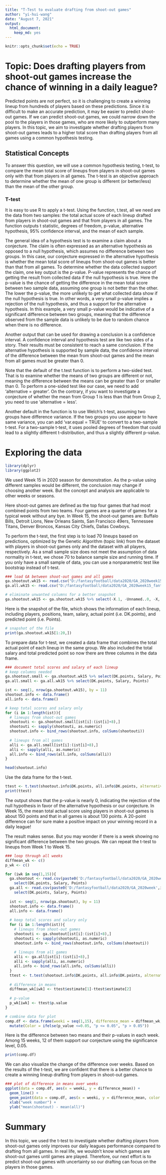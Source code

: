 ```yaml
---
title: "T-Test to evaluate drafting from shoot-out games"
author: "yi-hui-wang"
date: "August 7, 2021"
output: 
  html_document: 
    keep_md: yes
---
```


```r
knitr::opts_chunk$set(echo = TRUE)
```

# Topic: Does drafting players from shoot-out games increase the chance of winning in a daily league?

Predicted points are not perfect, so it is challenging to create a winning lineup from hundreds of players based on these predictions. Since it is difficult to make an accurate prediction, it may be easier to predict shoot-out games. If we can predict shoot-out games, we could narrow down the pool to the players in those games, who are more likely to outperform many players. In this topic, we aim to investigate whether drafting players from shoot-out games leads to a higher total score than drafting players from all games using a common hypothesis testing.

## Statistical Concepts
To answer this question, we will use a common hypothesis testing, t-test, to compare the mean total score of lineups from players in shoot-out games only with that from players in all games. The t-test is an objective approach to determine whether the mean of one group is different (or better/less) than the mean of the other group. 

### T-test
It is easy to use R to apply a t-test. Using the function, t.test, all we need are the data from two samples: the total actual score of each lineup drafted from players in shoot-out games and that from players in all games. The function outputs t statistic, degrees of freedom, p-value, alternative hypothesis, 95% confidence interval, and the mean of each sample.

The general idea of a hypothesis test is to examine a claim about a conjecture. The claim is often expressed as an alternative hypothesis as opposed to a null hypothesis, which assumes no difference between two groups. In this case, our conjecture expressed in the alternative hypothesis is whether the mean total score of lineups from shoot-out games is better than that from all games. To determine whether the data collected support the claim, one key output is the p-value. P-value represents the chance of getting the result from collected data if the null hypothesis is true. Here the p-value is the chance of getting the difference in the mean total score between two sample data, assuming one group is not better than the other. The lower the p-value, the more unlikely to get what collected data show if the null hypothesis is true. In other words, a very small p-value implies a rejection of the null hypothesis, and thus a support for the alternative hypothesis. In this example, a very small p-value would be indicative of a significant difference between two groups, meaning that the difference observed from the sample data is unlikely to be due to random chance when there is no difference.  

Another output that can be used for drawing a conclusion is a confidence interval. A confidence interval and hypothesis test are like two sides of a story. Their results must be consistent to reach a same conclusion. If the alternative hypothesis is supported by sample data, the confidence interval of the difference between the mean from shoot-out games and the mean from all games must be greater than 0.

Note that the default of the t.test function is to perform a two-sided test. That is to examine whether the means of two groups are different or not, meaning the difference between the means can be greater than 0 or smaller than 0. To perform a one-sided test like our case, we need to add ‘alternative = greater’. On the contrary, if you want to investigate a conjecture of whether the mean from Group 1 is less than that from Group 2, you need to use ‘alternative = less’.

Another default in the function is to use Welch’s t-test, assuming two groups have difference variance. If the two groups you use appear to have same variance, you can add ‘var.equal = TRUE’ to convert to a two-sample t-test. For a two-sample t-test, it uses pooled degrees of freedom that could lead to a slightly different t-distribution, and thus a slightly different p-value.

# Exploring the data

```r
library(dplyr)
library(ggplot2)
```
We used Week 15 in 2020 season for demonstration. As the p-value using different samples would be different, the conclusion may change if choosing another week. But the concept and analysis are applicable to other weeks or seasons. 

Here shoot-out games are defined as the top four games that had most combined points from two teams. Four games are a quarter of games for a typical week without any bye. In Week 15, the shoot-out games are: Buffalo Bills, Detroit Lions, New Orleans Saints, San Francisco 49ers, Tennessee Titans, Denver Broncos, Kansas City Chiefs, Dallas Cowboys.

To perform the t-test, the first step is to load 70 lineups based on predictions, optimized by the Genetic Algorithm (topic link) from the dataset with players in shoot-out games only and the dataset with all players, respectively. As a small sample size does not meet the assumption of data normality in t-test, we chose 70 to balance sample size and running time. If you only have a small sample of data, you can use a nonparametric test like bootstrap instead of t-test.

```r
### load GA between shoot-out games and all games
ga.shootout.wk15 <- read.csv("D:/fantasyfootball/data2020/GA_2020week15_fantasypro_totalscores.csv")
ga.all.wk15 <- read.csv("D:/fantasyfootball/data2020/GA_2020week15_fantasypro_allgames.csv")

# eliminate unwanted columns for a better snapshot
ga.shootout.wk15 <- ga.shootout.wk15 %>% select(-X.1, -Unnamed..0, -X, -h.a, -Oppt)
```

Here is the snapshot of the file, which shows the information of each lineup, including players, positions, team, salary, actual point (i.e. DK.points), and predicted point (i.e. Points). 

```r
# snapshot of the file
print(ga.shootout.wk15[1:20,])
```

To prepare data for t-test, we created a data frame that combines the total actual point of each lineup in the same group. We also included the total salary and total predicted point so now there are three columns in the data frame. 

```r
### document total scores and salary of each lineup
# keep columns needed
ga.shootout.small <- ga.shootout.wk15 %>% select(DK.points, Salary, Points)
ga.all.small <- ga.all.wk15 %>% select(DK.points, Salary, Points)

ist <- seq(1, nrow(ga.shootout.wk15), by = 11)
shootout.info <- data.frame()
all.info <- data.frame()

# keep total scores and salary only
for (i in 1:length(ist)){
  # lineups from shoot-out games
  shootouti <- ga.shootout.small[ist[i]:(ist[i]+8),] 
  shootouti <- sapply(shootouti, as.numeric)
  shootout.info <- bind_rows(shootout.info, colSums(shootouti))
  
  # lineups from all games
  alli <- ga.all.small[ist[i]:(ist[i]+8),] 
  alli <- sapply(alli, as.numeric)
  all.info <- bind_rows(all.info, colSums(alli))
}

head(shootout.info)
```

Use the data frame for the t-test.

```r
ttest <- t.test(shootout.info$DK.points, all.info$DK.points, alternative = "greater")
print(ttest)
```

The output shows that the p-value is nearly 0, indicating the rejection of the null hypothesis in favor of the alternative hypothesis or our conjecture. In Week 15, the mean total actual score using players in shoot-out games is about 150 points and that in all games is about 130 points. A 20-point difference can for sure make a positive impact on your winning record in a daily league!

The result makes sense. But you may wonder if there is a week showing no significant difference between the two groups. We can repeat the t-test to lineups from Week 1 to Week 15. 

```r
### loop through all weeks
diffmean_wk <- c()
p_wk <- c()

for (iwk in seq(1,15)){
  ga.shootout <- read.csv(paste0('D:/fantasyfootball/data2020/GA_2020week',iwk,'_fantasypro_totalscores.csv')) %>% 
    select(DK.points, Salary, Points)
  ga.all <- read.csv(paste0('D:/fantasyfootball/data2020/GA_2020week',iwk,'_fantasypro_allgames.csv')) %>%
    select(DK.points, Salary, Points)
  
  ist <- seq(1, nrow(ga.shootout), by = 11)
  shootout.info <- data.frame()
  all.info <- data.frame()
  
  # keep total scores and salary only
  for (i in 1:length(ist)){
    # lineups from shoot-out games
    shootouti <- ga.shootout[ist[i]:(ist[i]+8),] 
    shootouti <- sapply(shootouti, as.numeric)
    shootout.info <- bind_rows(shootout.info, colSums(shootouti))
    
    # lineups from all games
    alli <- ga.all[ist[i]:(ist[i]+8),] 
    alli <- sapply(alli, as.numeric)
    all.info <- bind_rows(all.info, colSums(alli))
  }
  ttest <- t.test(shootout.info$DK.points, all.info$DK.points, alternative = "greater")
  
  # difference in means
  diffmean_wk[iwk] <- ttest$estimate[1]-ttest$estimate[2]
  
  # p-value
  p_wk[iwk] <- ttest$p.value
}

# combine data for plot
comp.df <- data.frame(weeki = seq(1,15), difference_mean = diffmean_wk, p_value = p_wk) %>%
  mutate(Color = ifelse(p_value <=0.05, "p <= 0.05", "p > 0.05"))
```

Here is the difference between two means and their p-values in each week. Among 15 weeks, 12 of them support our conjecture using the significance level, 0.05. 

```r
print(comp.df)
```

We can also visualize the change of the difference over weeks. Based on the results of the t-test, we are confident that there is a better chance to create a winning lineup drafting from players in shoot-out games. 

```r
### plot of difference in means over weeks
ggplot(data = comp.df, aes(x = weeki, y = difference_mean)) +
  geom_line() +
  geom_point(data = comp.df, aes(x = weeki, y = difference_mean, color = Color), size = 3) +
  xlab("week number") +
  ylab("mean(shootout) - mean(all)")
```


# Summary
In this topic, we used the t-test to investigate whether drafting players from shoot-out games only improves our daily leagues performance compared to drafting from all games. In real life, we wouldn’t know which games are shoot-out games until games are played. Therefore, our next effort is to predict shoot-out games with uncertainty so our drafting can focus on the players in those games. 

